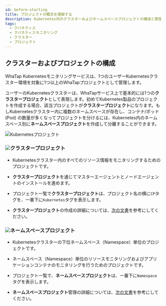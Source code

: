 ```yaml
---
id: before-starting
title: プロジェクトの概念を理解する
description: Kubernetes内のクラスターおよびネームスペースプロジェクトの構成と管理について案内します。
tags:
  - クバネティス
  - クバネティスモニタリング
  - クラスター
  - プロジェクト
---
```


## クラスターおよびプロジェクトの構成

WhaTap Kubernetesモニタリングサービスは、1つのユーザーKubernetesクラスター環境を対象に1つ以上のWhaTapプロジェクトとして管理します。

ユーザーのKubernetesクラスターは、WhaTapサービス上で基本的には1つの**クラスタープロジェクト**として表現します。初めてKubernetes製品のプロジェクトを作成する場合、該当プロジェクトが**クラスタープロジェクト**になります。もしKubernetesクラスター内に複数のネームスペースが存在し、コンテナ/ポッド(Pod) の数量が多くなってプロジェクトを分けるには、Kubernetes内のネームスペース別に**ネームスペースプロジェクト**を作成して分離することができます。

![Kubernetesプロジェクト](/img/k8s-kuber-namespace.png)

### ![](/img/number-01.png)クラスタープロジェクト

-   Kubernetesクラスター内のすべてのリソース情報をモニタリングするためのプロジェクトです。

-   **クラスタープロジェクト**を通じてマスターエージェントとノードエージェントのインストールを進めます。

-   プロジェクト一覧で**クラスタープロジェクト**は、プロジェクト名の横に`CP`タグを、一番下に`Kubernetes`タグを表示します。

-   **クラスタープロジェクト**の作成の詳細については、[次の文書](install#create-project)を参考にしてください。

### ![](/img/number-02.png)ネームスペースプロジェクト

-   Kubernetesクラスターの下位ネームスペース（Namespace）単位のプロジェクトです。

-   ネームスペース（Namespace）単位のリソースモニタリングおよびアプリケーションコンテナのモニタリングを行うためのプロジェクトです。

-   プロジェクト一覧で、**ネームスペースプロジェクト**は、一番下に`Namespace`タグを表示します。

-   **ネームスペースプロジェクト**管理の詳細については、[次の文書](namespace)を参考にしてください。
